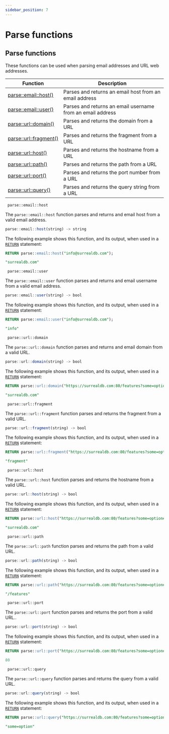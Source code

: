 ```yaml
---
sidebar_position: 7
---
```


# Parse functions

## Parse functions

These functions can be used when parsing email addresses and URL web addresses.

<table>
<thead>
  <tr>
    <th>Function</th>
    <th>Description</th>
  </tr>
</thead>
<tbody>
  <tr>
    <td><a href="/docs/SurrealQL/functions/parse#parse-email-host">parse::email::host()</a></td>
    <td>Parses and returns an email host from an email address</td>
  </tr>
  <tr>
    <td><a href="/docs/SurrealQL/functions/parse#parse-email-user">parse::email::user()</a></td>
    <td>Parses and returns an email username from an email address</td>
  </tr>
  <tr>
    <td><a href="/docs/SurrealQL/functions/parse#parse-url-domain">parse::url::domain()</a></td>
    <td>Parses and returns the domain from a URL</td>
  </tr>
  <tr>
    <td><a href="/docs/SurrealQL/functions/parse#parse-url-fragment">parse::url::fragment()</a></td>
    <td>Parses and returns the fragment from a URL</td>
  </tr>
  <tr>
    <td><a href="/docs/SurrealQL/functions/parse#parse-url-host">parse::url::host()</a></td>
    <td>Parses and returns the hostname from a URL</td>
  </tr>
  <tr>
    <td><a href="/docs/SurrealQL/functions/parse#parse-url-path">parse::url::path()</a></td>
    <td>Parses and returns the path from a URL</td>
  </tr>
  <tr>
    <td><a href="/docs/SurrealQL/functions/parse#parse-url-port">parse::url::port()</a></td>
    <td>Parses and returns the port number from a URL</td>
  </tr>
  <tr>
    <td><a href="/docs/SurrealQL/functions/parse#parse-url-query">parse::url::query()</a></td>
    <td>Parses and returns the query string from a URL</td>
  </tr>
</tbody>
</table>

<div className='layout-group'>
<div className='heading'>
    <div id="parse-email-host" className='code'>
    <code> parse::email::host </code>
    </div>
</div>

The `parse::email::host` function parses and returns and email host from a valid email address.

```js title="API DEFINITION"
parse::email::host(string) -> string
```
The following example shows this function, and its output, when used in a [`RETURN`](/docs/SurrealQL/statements/return) statement:

```sql
RETURN parse::email::host("info@surrealdb.com");

"surrealdb.com"
```
</div>

<div className='layout-group'>
<div className='heading'>
    <div id="parse-email-user" className='code'>
    <code> parse::email::user </code>
    </div>
</div>

The `parse::email::user` function parses and returns and email username from a valid email address.

```js title="API DEFINITION"
parse::email::user(string) -> bool
```
The following example shows this function, and its output, when used in a [`RETURN`](/docs/SurrealQL/statements/return) statement:

```sql
RETURN parse::email::user("info@surrealdb.com");

"info"
```
</div>

<div className='layout-group'>
<div className='heading'>
    <div id="parse-url-domain" className='code'>
    <code> parse::url::domain </code>
    </div>
</div>

The `parse::url::domain` function parses and returns and email domain from a valid URL.

```js title="API DEFINITION"
parse::url::domain(string) -> bool
```
The following example shows this function, and its output, when used in a [`RETURN`](/docs/SurrealQL/statements/return) statement:

```sql
RETURN parse::url::domain("https://surrealdb.com:80/features?some=option#fragment");

"surrealdb.com"
```
</div>

<div className='layout-group'>
<div className='heading'>
    <div id="parse-url-fragment" className='code'>
    <code> parse::url::fragment </code>
    </div>
</div>

The `parse::url::fragment` function parses and returns the fragment from a valid URL.

```js title="API DEFINITION"
parse::url::fragment(string) -> bool
```
The following example shows this function, and its output, when used in a [`RETURN`](/docs/SurrealQL/statements/return) statement:

```sql
RETURN parse::url::fragment("https://surrealdb.com:80/features?some=option#fragment");

"fragment"
```
</div>

<div className='layout-group'>
<div className='heading'>
    <div id="parse-url-host" className='code'>
    <code> parse::url::host </code>
    </div>
</div>

The `parse::url::host` function parses and returns the hostname from a valid URL.

```js title="API DEFINITION"
parse::url::host(string) -> bool
```
The following example shows this function, and its output, when used in a [`RETURN`](/docs/SurrealQL/statements/return) statement:

```sql
RETURN parse::url::host("https://surrealdb.com:80/features?some=option#fragment");

"surrealdb.com"
```
</div>

<div className='layout-group'>
<div className='heading'>
    <div id="parse-url-path" className='code'>
    <code> parse::url::path </code>
    </div>
</div>

The `parse::url::path`  function parses and returns the path from a valid URL.

```js title="API DEFINITION"
parse::url::path(string) -> bool
```
The following example shows this function, and its output, when used in a [`RETURN`](/docs/SurrealQL/statements/return) statement:

```sql
RETURN parse::url::path("https://surrealdb.com:80/features?some=option#fragment");

"/features"
```
</div>

<div className='layout-group'>
<div className='heading'>
    <div id="parse-url-port" className='code'>
    <code> parse::url::port </code>
    </div>
</div>

The `parse::url::port` function parses and returns the port from a valid URL..

```js title="API DEFINITION"
parse::url::port(string) -> bool
```
The following example shows this function, and its output, when used in a [`RETURN`](/docs/SurrealQL/statements/return) statement:

```sql
RETURN parse::url::port("https://surrealdb.com:80/features?some=option#fragment");

80
```
</div>

<div className='layout-group'>
<div className='heading'>
    <div id="parse-url-query" className='code'>
    <code> parse::url::query </code>
    </div>
</div>

The `parse::url::query` function parses and returns the query from a valid URL.

```js title="API DEFINITION"
parse::url::query(string) -> bool
```
The following example shows this function, and its output, when used in a [`RETURN`](/docs/SurrealQL/statements/return) statement:

```sql
RETURN parse::url::query("https://surrealdb.com:80/features?some=option#fragment");

"some=option"
```
</div>